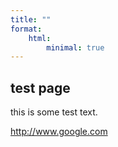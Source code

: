 ```yaml
---
title: ""
format:
    html:
        minimal: true
---
```


## test page

this is some test text.

<http://www.google.com>

